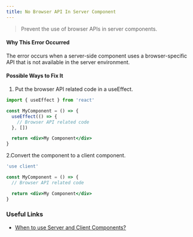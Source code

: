 ```yaml
---
title: No Browser API In Server Component
---
```


> Prevent the use of browser APIs in server components.

#### Why This Error Occurred

<!-- Explain why the error occurred. Ensure the description makes it clear why the warning/error exists -->

The error occurs when a server-side component uses a browser-specific API that is not available in the server environment.

#### Possible Ways to Fix It

<!-- Explain how to fix the warning/error, potentially by providing alternative approaches. Ensure this section is actionable by users -->

1. Put the browser API related code in a useEffect.

```jsx filename="app/my-server-component.tsx"
import { useEffect } from 'react'

const MyComponent = () => {
  useEffect(() => {
    // Browser API related code
  }, [])

  return <div>My Component</div>
}
```

2.Convert the component to a client component.

```jsx filename="app/my-client-component.tsx"
'use client'

const MyComponent = () => {
  // Browser API related code

  return <div>My Component</div>
}
```

### Useful Links

<!-- Add links to relevant documentation -->

- [When to use Server and Client Components?](/docs/getting-started/react-essentials#when-to-use-server-and-client-components)
